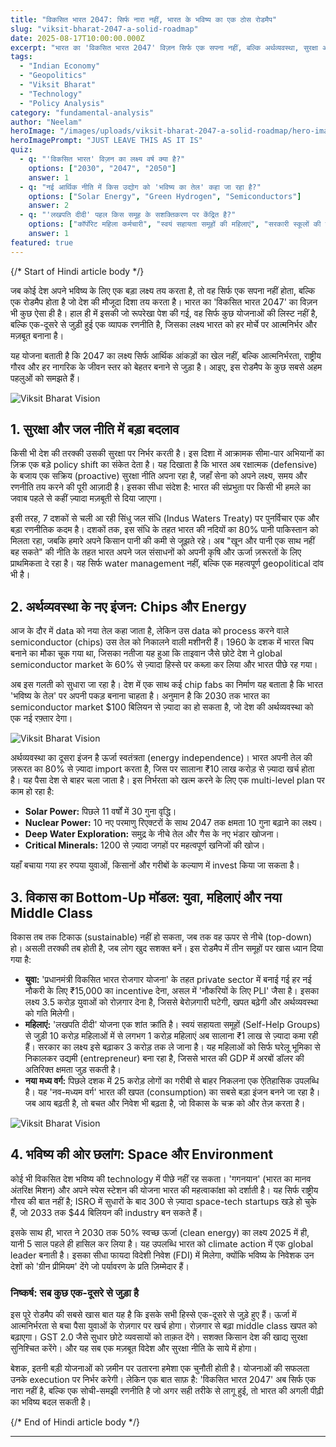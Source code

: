 ```yaml
---
title: "विकसित भारत 2047: सिर्फ नारा नहीं, भारत के भविष्य का एक ठोस रोडमैप"
slug: "viksit-bharat-2047-a-solid-roadmap"
date: 2025-08-17T10:00:00.000Z
excerpt: "भारत का 'विकसित भारत 2047' विज़न सिर्फ एक सपना नहीं, बल्कि अर्थव्यवस्था, सुरक्षा और समाज को एक साथ आगे बढ़ाने वाला एक महत्वाकांक्षी ब्लूप्रिंट है। आइए इस रोडमैप के सबसे महत्वपूर्ण पहलुओं को समझते हैं।"
tags:
  - "Indian Economy"
  - "Geopolitics"
  - "Viksit Bharat"
  - "Technology"
  - "Policy Analysis"
category: "fundamental-analysis"
author: "Neelam"
heroImage: "/images/uploads/viksit-bharat-2047-a-solid-roadmap/hero-image.jpg"
heroImagePrompt: "JUST LEAVE THIS AS IT IS"
quiz:
  - q: "'विकसित भारत' विज़न का लक्ष्य वर्ष क्या है?"
    options: ["2030", "2047", "2050"]
    answer: 1
  - q: "नई आर्थिक नीति में किस उद्योग को 'भविष्य का तेल' कहा जा रहा है?"
    options: ["Solar Energy", "Green Hydrogen", "Semiconductors"]
    answer: 2
  - q: "'लखपति दीदी' पहल किस समूह के सशक्तिकरण पर केंद्रित है?"
    options: ["कॉर्पोरेट महिला कर्मचारी", "स्वयं सहायता समूहों की महिलाएं", "सरकारी स्कूलों की छात्राएं"]
    answer: 1
featured: true
---
```


{/*  Start of Hindi article body  */}

जब कोई देश अपने भविष्य के लिए एक बड़ा लक्ष्य तय करता है, तो वह सिर्फ एक सपना नहीं होता, बल्कि एक रोडमैप होता है जो देश की मौजूदा दिशा तय करता है। भारत का 'विकसित भारत 2047' का विज़न भी कुछ ऐसा ही है। हाल ही में इसकी जो रूपरेखा पेश की गई, वह सिर्फ कुछ योजनाओं की लिस्ट नहीं है, बल्कि एक-दूसरे से जुड़ी हुई एक व्यापक रणनीति है, जिसका लक्ष्य भारत को हर मोर्चे पर आत्मनिर्भर और मज़बूत बनाना है।

यह योजना बताती है कि 2047 का लक्ष्य सिर्फ आर्थिक आंकड़ों का खेल नहीं, बल्कि आत्मनिर्भरता, राष्ट्रीय गौरव और हर नागरिक के जीवन स्तर को बेहतर बनाने से जुड़ा है। आइए, इस रोडमैप के कुछ सबसे अहम पहलुओं को समझते हैं।

![Viksit Bharat Vision](/images/uploads/viksit-bharat-2047-a-solid-roadmap/viksit-bharat-vision.jpg)

## 1. सुरक्षा और जल नीति में बड़ा बदलाव

किसी भी देश की तरक्की उसकी सुरक्षा पर निर्भर करती है। इस दिशा में आक्रामक सीमा-पार अभियानों का ज़िक्र एक बड़े policy shift का संकेत देता है। यह दिखाता है कि भारत अब रक्षात्मक (defensive) के बजाय एक सक्रिय (proactive) सुरक्षा नीति अपना रहा है, जहाँ सेना को अपने लक्ष्य, समय और रणनीति तय करने की पूरी आज़ादी है। इसका सीधा संदेश है: भारत की संप्रभुता पर किसी भी हमले का जवाब पहले से कहीं ज़्यादा मज़बूती से दिया जाएगा।

इसी तरह, 7 दशकों से चली आ रही सिंधु जल संधि (Indus Waters Treaty) पर पुनर्विचार एक और बड़ा रणनीतिक कदम है। दशकों तक, इस संधि के तहत भारत की नदियों का 80% पानी पाकिस्तान को मिलता रहा, जबकि हमारे अपने किसान पानी की कमी से जूझते रहे। अब "खून और पानी एक साथ नहीं बह सकते" की नीति के तहत भारत अपने जल संसाधनों को अपनी कृषि और ऊर्जा ज़रूरतों के लिए प्राथमिकता दे रहा है। यह सिर्फ water management नहीं, बल्कि एक महत्वपूर्ण geopolitical दांव भी है।

## 2. अर्थव्यवस्था के नए इंजन: Chips और Energy

आज के दौर में data को नया तेल कहा जाता है, लेकिन उस data को process करने वाले semiconductor (chips) उस तेल को निकालने वाली मशीनरी हैं। 1960 के दशक में भारत चिप बनाने का मौका चूक गया था, जिसका नतीजा यह हुआ कि ताइवान जैसे छोटे देश ने global semiconductor market के 60% से ज़्यादा हिस्से पर कब्ज़ा कर लिया और भारत पीछे रह गया।

अब इस गलती को सुधारा जा रहा है। देश में एक साथ कई chip fabs का निर्माण यह बताता है कि भारत 'भविष्य के तेल' पर अपनी पकड़ बनाना चाहता है। अनुमान है कि 2030 तक भारत का semiconductor market $100 बिलियन से ज़्यादा का हो सकता है, जो देश की अर्थव्यवस्था को एक नई रफ़्तार देगा।


![Viksit Bharat Vision](/images/uploads/viksit-bharat-2047-a-solid-roadmap/viksit-bharat-vision5.jpg)

अर्थव्यवस्था का दूसरा इंजन है ऊर्जा स्वतंत्रता (energy independence)। भारत अपनी तेल की ज़रूरत का 80% से ज़्यादा import करता है, जिस पर सालाना ₹10 लाख करोड़ से ज़्यादा खर्च होता है। यह पैसा देश से बाहर चला जाता है। इस निर्भरता को खत्म करने के लिए एक multi-level plan पर काम हो रहा है:
*   **Solar Power:** पिछले 11 वर्षों में 30 गुना वृद्धि।
*   **Nuclear Power:** 10 नए परमाणु रिएक्टरों के साथ 2047 तक क्षमता 10 गुना बढ़ाने का लक्ष्य।
*   **Deep Water Exploration:** समुद्र के नीचे तेल और गैस के नए भंडार खोजना।
*   **Critical Minerals:** 1200 से ज़्यादा जगहों पर महत्वपूर्ण खनिजों की खोज।

यहाँ बचाया गया हर रुपया युवाओं, किसानों और गरीबों के कल्याण में invest किया जा सकता है।

## 3. विकास का Bottom-Up मॉडल: युवा, महिलाएं और नया Middle Class

विकास तब तक टिकाऊ (sustainable) नहीं हो सकता, जब तक वह ऊपर से नीचे (top-down) हो। असली तरक्की तब होती है, जब लोग खुद सशक्त बनें। इस रोडमैप में तीन समूहों पर खास ध्यान दिया गया है:

*   **युवा:** 'प्रधानमंत्री विकसित भारत रोजगार योजना' के तहत private sector में बनाई गई हर नई नौकरी के लिए ₹15,000 का incentive देना, असल में 'नौकरियों के लिए PLI' जैसा है। इसका लक्ष्य 3.5 करोड़ युवाओं को रोज़गार देना है, जिससे बेरोज़गारी घटेगी, खपत बढ़ेगी और अर्थव्यवस्था को गति मिलेगी।
*   **महिलाएं:** 'लखपति दीदी' योजना एक शांत क्रांति है। स्वयं सहायता समूहों (Self-Help Groups) से जुड़ी 10 करोड़ महिलाओं में से लगभग 1 करोड़ महिलाएं अब सालाना ₹1 लाख से ज़्यादा कमा रही हैं। सरकार का लक्ष्य इसे बढ़ाकर 3 करोड़ तक ले जाना है। यह महिलाओं को सिर्फ घरेलू भूमिका से निकालकर उद्यमी (entrepreneur) बना रहा है, जिससे भारत की GDP में अरबों डॉलर की अतिरिक्त क्षमता जुड़ सकती है।
*   **नया मध्य वर्ग:** पिछले दशक में 25 करोड़ लोगों का गरीबी से बाहर निकलना एक ऐतिहासिक उपलब्धि है। यह 'नव-मध्यम वर्ग' भारत की खपत (consumption) का सबसे बड़ा इंजन बनने जा रहा है। जब आय बढ़ती है, तो बचत और निवेश भी बढ़ता है, जो विकास के चक्र को और तेज़ करता है।

![Viksit Bharat Vision](/images/uploads/viksit-bharat-2047-a-solid-roadmap/viksit-bharat-vision4.jpg)

## 4. भविष्य की ओर छलांग: Space और Environment

कोई भी विकसित देश भविष्य की technology में पीछे नहीं रह सकता। 'गगनयान' (भारत का मानव अंतरिक्ष मिशन) और अपने स्पेस स्टेशन की योजना भारत की महत्वाकांक्षा को दर्शाती है। यह सिर्फ राष्ट्रीय गौरव की बात नहीं है; ISRO में सुधारों के बाद 300 से ज़्यादा space-tech startups खड़े हो चुके हैं, जो 2033 तक $44 बिलियन की industry बन सकते हैं।

इसके साथ ही, भारत ने 2030 तक 50% स्वच्छ ऊर्जा (clean energy) का लक्ष्य 2025 में ही, यानी 5 साल पहले ही हासिल कर लिया है। यह उपलब्धि भारत को climate action में एक global leader बनाती है। इसका सीधा फायदा विदेशी निवेश (FDI) में मिलेगा, क्योंकि भविष्य के निवेशक उन देशों को 'ग्रीन प्रीमियम' देंगे जो पर्यावरण के प्रति ज़िम्मेदार हैं।

### निष्कर्ष: सब कुछ एक-दूसरे से जुड़ा है

इस पूरे रोडमैप की सबसे खास बात यह है कि इसके सभी हिस्से एक-दूसरे से जुड़े हुए हैं। ऊर्जा में आत्मनिर्भरता से बचा पैसा युवाओं के रोज़गार पर खर्च होगा। रोज़गार से बढ़ा middle class खपत को बढ़ाएगा। GST 2.0 जैसे सुधार छोटे व्यवसायों को ताक़त देंगे। सशक्त किसान देश की खाद्य सुरक्षा सुनिश्चित करेंगे। और यह सब एक मज़बूत विदेश और सुरक्षा नीति के साये में होगा।

बेशक, इतनी बड़ी योजनाओं को ज़मीन पर उतारना हमेशा एक चुनौती होती है। योजनाओं की सफलता उनके execution पर निर्भर करेगी। लेकिन एक बात साफ़ है: 'विकसित भारत 2047' अब सिर्फ एक नारा नहीं है, बल्कि एक सोची-समझी रणनीति है जो अगर सही तरीके से लागू हुई, तो भारत की अगली पीढ़ी का भविष्य बदल सकती है।

{/*  End of Hindi article body  */}

---
```
